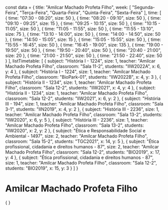 const data = {
  title: "Amilcar Machado Profeta Filho",
  week: [
    "Segunda-Feira",
    "Terça-Feira",
    "Quarta-Feira",
    "Quinta-Feira",
    "Sexta-Feira"
  ],
  time: [
    {
      time: "07:30 - 08:20",
      size: 50
    },
    {
      time: "08:20 - 09:10",
      size: 50
    },
    {
      time: "09:10 - 09:25",
      size: 15
    },
    {
      time: "09:25 - 10:15",
      size: 50
    },
    {
      time: "10:15 - 11:05",
      size: 50
    },
    {
      time: "11:05 - 11:55",
      size: 50
    },
    {
      time: "11:55 - 13:10",
      size: 75
    },
    {
      time: "13:10 - 14:00",
      size: 50
    },
    {
      time: "14:00 - 14:50",
      size: 50
    },
    {
      time: "14:50 - 15:05",
      size: 15
    },
    {
      time: "15:05 - 15:55",
      size: 50
    },
    {
      time: "15:55 - 16:45",
      size: 50
    },
    {
      time: "16:45 - 19:00",
      size: 135
    },
    {
      time: "19:00 - 19:50",
      size: 50
    },
    {
      time: "19:50 - 20:40",
      size: 50
    },
    {
      time: "20:40 - 21:00",
      size: 20
    },
    {
      time: "21:00 - 21:50",
      size: 50
    },
    {
      time: "21:50 - 22:40",
      size: 50
    }
  ],
  listTimetable: [
    {
      subject: "História I - 1224",
      size: 1,
      teacher: "Amilcar Machado Profeta Filho",
      classroom: "Sala 11-2",
      students: "IIW2022A",
      x: 6,
      y: 4
    },
    {
      subject: "História I - 1224",
      size: 1,
      teacher: "Amilcar Machado Profeta Filho",
      classroom: "BioPark-01",
      students: "IIW2022B",
      x: 4,
      y: 3
    },
    {
      subject: "História II - 1234",
      size: 1,
      teacher: "Amilcar Machado Profeta Filho",
      classroom: "Sala 12-2",
      students: "IIW2021",
      x: 4,
      y: 4
    },
    {
      subject: "História II - 1234",
      size: 1,
      teacher: "Amilcar Machado Profeta Filho",
      classroom: "Sala 12-2",
      students: "IIW2021",
      x: 6,
      y: 2
    },
    {
      subject: "História III - 194",
      size: 1,
      teacher: "Amilcar Machado Profeta Filho",
      classroom: "Sala 3-1",
      students: "IIN2019",
      x: 4,
      y: 2
    },
    {
      subject: "História III - 2236",
      size: 1,
      teacher: "Amilcar Machado Profeta Filho",
      classroom: "Sala 13-2",
      students: "IIW2020",
      x: 6,
      y: 5
    },
    {
      subject: "História III - 2236",
      size: 1,
      teacher: "Amilcar Machado Profeta Filho",
      classroom: "Sala 13-2",
      students: "IIW2020",
      x: 2,
      y: 2
    },
    {
      subject: "Ética e Responsabilidade Social e Ambiental - 1497",
      size: 2,
      teacher: "Amilcar Machado Profeta Filho",
      classroom: "Sala 15-2",
      students: "TGC2021",
      x: 14,
      y: 5
    },
    {
      subject: "Ética profissional, cidadania e direitos humanos - 87",
      size: 2,
      teacher: "Amilcar Machado Profeta Filho",
      classroom: "Sala 12-2",
      students: "BIO2019",
      x: 17,
      y: 4
    },
    {
      subject: "Ética profissional, cidadania e direitos humanos - 87",
      size: 1,
      teacher: "Amilcar Machado Profeta Filho",
      classroom: "Sala 12-2",
      students: "BIO2019",
      x: 15,
      y: 3
    }
  ]
}

# Amilcar Machado Profeta Filho

<div>
    {
        <Grid
            title={data.title}
            weekDays={data.week}
            time={data.time}
            listClasses={data.listTimetable}
        />
    }
</div>